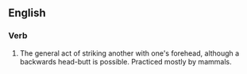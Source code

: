 ==English==
===Verb===
# The general act of striking another with one's forehead, although a backwards head-butt is possible.  Practiced mostly by mammals.